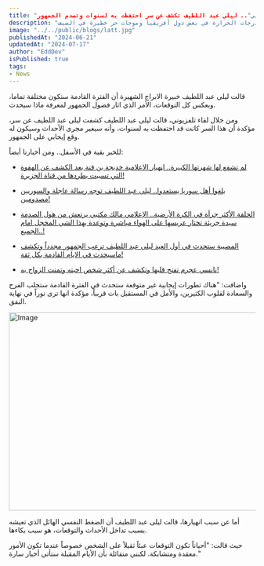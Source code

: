 ```yaml
---
title: "الفترة القادمة ستكون مختلفة تماما صدقوني".. ليلى عبد اللطيف تكشف عن سر احتفظت به لسنوات وتصدم الجمهور!"
description: "حان وقت الرعب والليالي القادمة ستكون حزينة.. ليلى عبد اللطيف تعلن تحقق أولى توقعاتها بعد عيد الأضحى، مشيرة إلى ارتفاع شديد في درجات الحرارة في بعض دول أفريقيا وموجات حر خطيرة في الصيف."
image: "../../public/blogs/latt.jpg"
publishedAt: "2024-06-21"
updatedAt: "2024-07-17"
author: "EddDev"
isPublished: true
tags:
- News
---
```


قالت ليلى عبد اللطيف خبيرة الابراج الشهيرة أن الفترة القادمة ستكون مختلفة تماما، وبعكس كل التوقعات، الأمر الذي اثار فضول الجمهور لمعرفة ماذا سيحدث.


ومن خلال لقاء تلفزيوني، قالت ليلى عبد اللطيف كشفت ليلى عبد اللطيف عن سر، مؤكدة أن هذا السر كانت قد احتفظت به لسنوات، وأنه سيغير مجرى الأحداث وسيكون له وقع إيجابي على الجمهور.

للخبر بقية في الأسفل.. ومن أخبارنا أيضاً:

- [لم تشفع لها شهرتها الكبيرة.. اڼهيار الاعلامية خديجة بن قنة بعد الكشف عن الهفوة التي تسببت بطردها من قناة الجزيرة!](https://techhubtalks.pro/blogs/khadija-ben-qenna-a-journey-of-triumphs-and-challenges)

- [بلغوا أهل سوريا يستعدوا.. ليلى عبد اللطيف توجه رسالة عاجلة والسوريين مصدومين!](https://techhubtalks.pro/blogs/abdelatif-syria)

- [الحلقة الأكثر جرأة في الكرة الأرضية.. الإعلامي مالك مكتبي يرتعش من هول الصدمة سيدة جريئة تختار عريسها على الهواء مباشرة وتوعدة بهذا الشي المخجل امام الجميع..!](https://techhubtalks.pro/blogs/watch)

- [المصيبة ستحدث في أول العيد ليلى عبد اللطيف ترعب الجمهور مجدداً وتكشف ماسيحدث في الايام القادمة بكل ثقة!](https://techhubtalks.pro/blogs/abdel-latif-now)

- [نانسي عجرم تفتح قلبها وتكشف عن أكثر شخص احبته وتمنت الزواج به!](https://techhubtalks.pro/blogs/nancy)


واضافت: "هناك تطورات إيجابية غير متوقعة ستحدث في الفترة القادمة ستجلب الفرح والسعادة لقلوب الكثيرين، والأمل في المستقبل بات قريباً، مؤكدة انها ترى نوراً في نهاية النفق.

<Image
  src="/blogs/lila.jpg"
  width="718"
  height="404"
  alt="Image"
  sizes="100vw"
/>


أما عن سبب انهيارها، قالت ليلى عبد اللطيف أن الضغط النفسي الهائل الذي تعيشه بسبب تداخل الأحداث والتوقعات، هو سبب بكاءها.


حيث قالت: "أحياناً تكون التوقعات عبئاً ثقيلاً على الشخص خصوصاً عندما تكون الأمور معقدة ومتشابكة. لكنني متفائلة بأن الأيام المقبلة ستأتي أخبار سارة."
